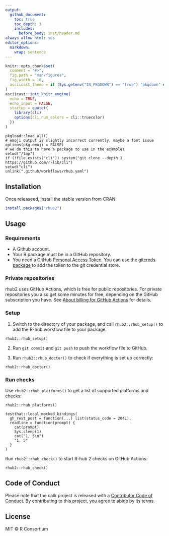 ```yaml
---
output:
  github_document:
    toc: true
    toc_depth: 3
    includes:
      before_body: inst/header.md
always_allow_html: yes
editor_options:
  markdown:
    wrap: sentence
---
```


```r
knitr::opts_chunk$set(
  comment = "#>",
  fig.path = "man/figures",
  fig.width = 10,
  asciicast_theme = if (Sys.getenv("IN_PKGDOWN") == "true") "pkgdown" else "readme"
)
asciicast::init_knitr_engine(
  echo = TRUE,
  echo_input = FALSE,
  startup = quote({
    library(cli)
    options(cli.num_colors = cli::truecolor)
  })
)
```

```asciicast
pkgload::load_all()
# emoji output is slightly incorrect currently, maybe a font issue
options(pkg.emoji = FALSE)
# we do this to have a package to use in the examples
setwd("/tmp")
if (!file.exists("cli")) system("git clone --depth 1 https://github.com/r-lib/cli")
setwd("cli")
unlink(".github/workflows/rhub.yaml")
```

## Installation

Once releaseed, install the stable version from CRAN:

```r
install.packages("rhub2")
```

## Usage

### Requirements

- A Github account.
- Your R package must be in a GitHub repository.
- You need a GitHub [Personal Access Token](https://docs.github.com/en/authentication/keeping-your-account-and-data-secure/creating-a-personal-access-token).
  You can use the [gitcreds package](https://gitcreds.r-lib.org/) to add
  the token to the git credential store.

### Private repositories

rhub2 uses GitHub Actions, which is free for public repositories.
For private repositories you also get some minutes for free, depending on
the GitHub subscription you have. See
[About billing for GitHub Actions](https://docs.github.com/en/billing/managing-billing-for-github-actions/about-billing-for-github-actions) for details.

### Setup

1. Switch to the directory of your package, and call `rhub2::rhub_setup()` to
  add the R-hub workflow file to your package.
```asciicast
rhub2::rhub_setup()
```

2. Run `git commit` and `git push` to push the workflow file to GitHub.

3. Run `rhub2::rhub_doctor()` to check if everything is set up correctly:
```asciicast
rhub2::rhub_doctor()
```

### Run checks

Use `rhub2::rhub_platforms()` to get a list of supported platforms and checks:
```asciicast
rhub2::rhub_platforms()
```

```asciicast
testthat::local_mocked_bindings(
  gh_rest_post = function(...) list(status_code = 204L),
  readline = function(prompt) {
    cat(prompt)
    Sys.sleep(1)
    cat("1, 5\n")
    "1, 5"
  }
)
```

Run `rhub2::rhub_check()` to start R-hub 2 checks on GitHub Actions:
```asciicast
rhub2::rhub_check()
```

## Code of Conduct

Please note that the callr project is released with a
[Contributor Code of Conduct](https://callr.r-lib.org/CODE_OF_CONDUCT.html).
By contributing to this project, you agree to abide by its terms.

## License

MIT © R Consortium
